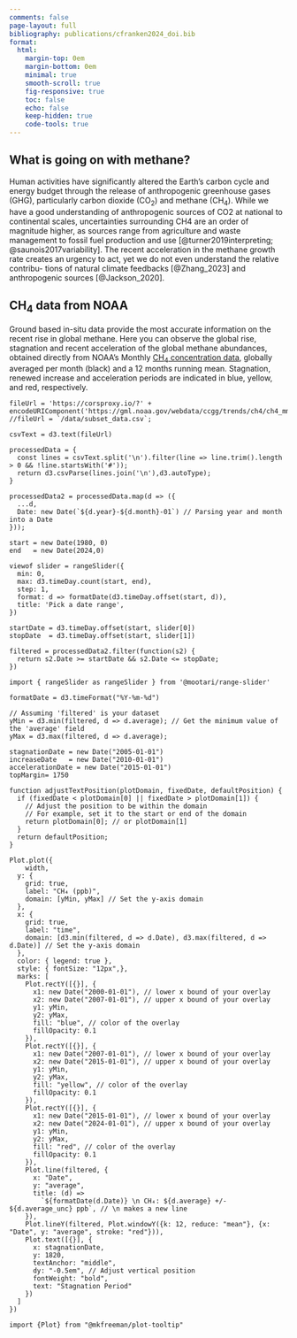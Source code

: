 ```yaml
---
comments: false
page-layout: full
bibliography: publications/cfranken2024_doi.bib
format:
  html:
    margin-top: 0em
    margin-bottom: 0em
    minimal: true
    smooth-scroll: true
    fig-responsive: true
    toc: false
    echo: false
    keep-hidden: true
    code-tools: true
---
```


## What is going on with methane?

Human activities have significantly altered the Earth’s carbon cycle and energy budget through the release of anthropogenic greenhouse gases (GHG), particularly carbon dioxide (CO<sub>2</sub>) and methane (CH<sub>4</sub>). While we have a good understanding of anthropogenic sources of CO2 at national to continental scales, uncertainties surrounding CH4 are an order of magnitude higher, as sources range from agriculture and waste management to fossil fuel production and use [@turner2019interpreting; @saunois2017variability].
The recent acceleration in the methane growth rate creates an urgency to act, yet we do not even understand the relative contribu- tions of natural climate feedbacks [@Zhang_2023] and anthropogenic sources [@Jackson_2020]. 

## CH<sub>4</sub> data from NOAA

Ground based in-situ data provide the most accurate information on the recent rise in global methane. Here you can observe the global rise, stagnation and recent acceleration of the global methane abundances, obtained directly from  NOAA's Monthly [CH<sub>4</sub> concentration data](https://gml.noaa.gov/ccgg/trends_ch4/), globally averaged per month (black) and a 12 months running mean. Stagnation, renewed increase and acceleration periods are indicated in blue, yellow, and red, respectively.

```ojs
fileUrl = 'https://corsproxy.io/?' + encodeURIComponent('https://gml.noaa.gov/webdata/ccgg/trends/ch4/ch4_mm_gl.csv');
//fileUrl = `/data/subset_data.csv`;
```

```ojs
csvText = d3.text(fileUrl)
```

```ojs
processedData = {
  const lines = csvText.split('\n').filter(line => line.trim().length > 0 && !line.startsWith('#'));
  return d3.csvParse(lines.join('\n'),d3.autoType);
}
```

```ojs
processedData2 = processedData.map(d => ({
  ...d,
  Date: new Date(`${d.year}-${d.month}-01`) // Parsing year and month into a Date
}));
```

```ojs
start = new Date(1980, 0)
end   = new Date(2024,0)
```

```ojs
viewof slider = rangeSlider({
  min: 0,
  max: d3.timeDay.count(start, end),
  step: 1,
  format: d => formatDate(d3.timeDay.offset(start, d)),
  title: 'Pick a date range',
})
```

```ojs
startDate = d3.timeDay.offset(start, slider[0])
stopDate  = d3.timeDay.offset(start, slider[1]) 
```

```ojs
filtered = processedData2.filter(function(s2) {
  return s2.Date >= startDate && s2.Date <= stopDate;
})
```

```ojs
import { rangeSlider as rangeSlider } from '@mootari/range-slider'
```

```ojs
formatDate = d3.timeFormat("%Y-%m-%d")
```

```ojs
// Assuming 'filtered' is your dataset
yMin = d3.min(filtered, d => d.average); // Get the minimum value of the 'average' field
yMax = d3.max(filtered, d => d.average);
```
```ojs
stagnationDate = new Date("2005-01-01") 
increaseDate   = new Date("2010-01-01") 
accelerationDate = new Date("2015-01-01") 
topMargin= 1750
```

```ojs
function adjustTextPosition(plotDomain, fixedDate, defaultPosition) {
  if (fixedDate < plotDomain[0] || fixedDate > plotDomain[1]) {
    // Adjust the position to be within the domain
    // For example, set it to the start or end of the domain
    return plotDomain[0]; // or plotDomain[1]
  }
  return defaultPosition;
}
```

```ojs
Plot.plot({
    width,
  y: {
    grid: true,
    label: "CH₄ (ppb)",
    domain: [yMin, yMax] // Set the y-axis domain
  },
  x: {
    grid: true,
    label: "time",
    domain: [d3.min(filtered, d => d.Date), d3.max(filtered, d => d.Date)] // Set the y-axis domain
  },
  color: { legend: true },
  style: { fontSize: "12px",},
  marks: [
    Plot.rectY([{}], { 
      x1: new Date("2000-01-01"), // lower x bound of your overlay
      x2: new Date("2007-01-01"), // upper x bound of your overlay
      y1: yMin,
      y2: yMax,
      fill: "blue", // color of the overlay
      fillOpacity: 0.1
    }),
    Plot.rectY([{}], { 
      x1: new Date("2007-01-01"), // lower x bound of your overlay
      x2: new Date("2015-01-01"), // upper x bound of your overlay
      y1: yMin,
      y2: yMax,
      fill: "yellow", // color of the overlay
      fillOpacity: 0.1
    }),
    Plot.rectY([{}], { 
      x1: new Date("2015-01-01"), // lower x bound of your overlay
      x2: new Date("2024-01-01"), // upper x bound of your overlay
      y1: yMin,
      y2: yMax,
      fill: "red", // color of the overlay
      fillOpacity: 0.1
    }),
    Plot.line(filtered, { 
      x: "Date", 
      y: "average",
      title: (d) =>
        `${formatDate(d.Date)} \n CH₄: ${d.average} +/- ${d.average_unc} ppb`, // \n makes a new line
    }),
    Plot.lineY(filtered, Plot.windowY({k: 12, reduce: "mean"}, {x: "Date", y: "average", stroke: "red"})),
    Plot.text([{}], {
      x: stagnationDate,
      y: 1820,
      textAnchor: "middle",
      dy: "-0.5em", // Adjust vertical position
      fontWeight: "bold",
      text: "Stagnation Period"
    })
  ]
})
```

```ojs
import {Plot} from "@mkfreeman/plot-tooltip"
```




